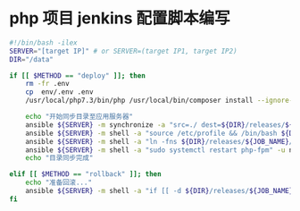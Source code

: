 # php 项目 jenkins 配置脚本编写

```bash
#!/bin/bash -ilex
SERVER="[target IP]" # or SERVER=(target IP1, target IP2)
DIR="/data"

if [[ $METHOD == "deploy" ]]; then
	rm -fr .env
	cp 	env/.env .env
    /usr/local/php7.3/bin/php /usr/local/bin/composer install --ignore-platform-reqs --no-scripts

    echo "开始同步目录至应用服务器"
    ansible ${SERVER} -m synchronize -a "src=./ dest=${DIR}/releases/${JOB_NAME}/${BUILD_DISPLAY_NAME} compress=yes delete=yes recursive=yes dirs=yes archive=no" -u nginx
    ansible ${SERVER} -m shell -a "source /etc/profile && /bin/bash ${DIR}/releases/${JOB_NAME}/${BUILD_DISPLAY_NAME}/bin/deploy.sh" -u nginx
    ansible ${SERVER} -m shell -a "ln -fns ${DIR}/releases/${JOB_NAME}/${BUILD_DISPLAY_NAME} ${DIR}/content/${JOB_NAME}" -u nginx
    ansible ${SERVER} -m shell -a "sudo systemctl restart php-fpm" -u nginx
    echo "目录同步完成"

elif [[ $METHOD == "rollback" ]]; then
	echo "准备回滚..."
	ansible ${SERVER} -m shell -a "if [[ -d ${DIR}/releases/${JOB_NAME}/${ROLLBACK_VERSION} ]];then ln -sfn ${DIR}/releases/${JOB_NAME}/${ROLLBACK_VERSION} ${DIR}/content/${JOB_NAME}&& echo "已回滚至版本${ROLLBACK_VERSION}";else echo 'folder is not exist';fi" -u nginx
fi
```
